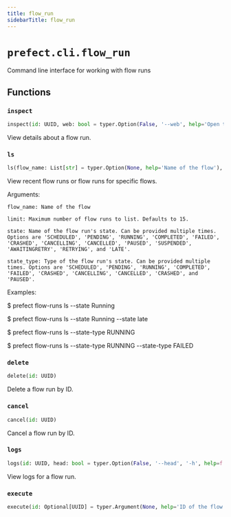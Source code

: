 ```yaml
---
title: flow_run
sidebarTitle: flow_run
---
```


# `prefect.cli.flow_run`



Command line interface for working with flow runs


## Functions

### `inspect` <sup><a href="https://github.com/PrefectHQ/prefect/blob/main/src/prefect/cli/flow_run.py#L52" target="_blank"><Icon icon="github" style="width: 14px; height: 14px;" /></a></sup>

```python
inspect(id: UUID, web: bool = typer.Option(False, '--web', help='Open the flow run in a web browser.'), output: Optional[str] = typer.Option(None, '--output', '-o', help='Specify an output format. Currently supports: json'))
```


View details about a flow run.


### `ls` <sup><a href="https://github.com/PrefectHQ/prefect/blob/main/src/prefect/cli/flow_run.py#L102" target="_blank"><Icon icon="github" style="width: 14px; height: 14px;" /></a></sup>

```python
ls(flow_name: List[str] = typer.Option(None, help='Name of the flow'), limit: int = typer.Option(15, help='Maximum number of flow runs to list'), state: List[str] = typer.Option(None, help="Name of the flow run's state"), state_type: List[str] = typer.Option(None, help="Type of the flow run's state"))
```


View recent flow runs or flow runs for specific flows.

Arguments:

    flow_name: Name of the flow

    limit: Maximum number of flow runs to list. Defaults to 15.

    state: Name of the flow run's state. Can be provided multiple times. Options are 'SCHEDULED', 'PENDING', 'RUNNING', 'COMPLETED', 'FAILED', 'CRASHED', 'CANCELLING', 'CANCELLED', 'PAUSED', 'SUSPENDED', 'AWAITINGRETRY', 'RETRYING', and 'LATE'.

    state_type: Type of the flow run's state. Can be provided multiple times. Options are 'SCHEDULED', 'PENDING', 'RUNNING', 'COMPLETED', 'FAILED', 'CRASHED', 'CANCELLING', 'CANCELLED', 'CRASHED', and 'PAUSED'.

Examples:

$ prefect flow-runs ls --state Running

$ prefect flow-runs ls --state Running --state late

$ prefect flow-runs ls --state-type RUNNING

$ prefect flow-runs ls --state-type RUNNING --state-type FAILED


### `delete` <sup><a href="https://github.com/PrefectHQ/prefect/blob/main/src/prefect/cli/flow_run.py#L224" target="_blank"><Icon icon="github" style="width: 14px; height: 14px;" /></a></sup>

```python
delete(id: UUID)
```


Delete a flow run by ID.


### `cancel` <sup><a href="https://github.com/PrefectHQ/prefect/blob/main/src/prefect/cli/flow_run.py#L243" target="_blank"><Icon icon="github" style="width: 14px; height: 14px;" /></a></sup>

```python
cancel(id: UUID)
```


Cancel a flow run by ID.


### `logs` <sup><a href="https://github.com/PrefectHQ/prefect/blob/main/src/prefect/cli/flow_run.py#L264" target="_blank"><Icon icon="github" style="width: 14px; height: 14px;" /></a></sup>

```python
logs(id: UUID, head: bool = typer.Option(False, '--head', '-h', help=f'Show the first {LOGS_WITH_LIMIT_FLAG_DEFAULT_NUM_LOGS} logs instead of all logs.'), num_logs: int = typer.Option(None, '--num-logs', '-n', help=f'Number of logs to show when using the --head or --tail flag. If None, defaults to {LOGS_WITH_LIMIT_FLAG_DEFAULT_NUM_LOGS}.', min=1), reverse: bool = typer.Option(False, '--reverse', '-r', help='Reverse the logs order to print the most recent logs first'), tail: bool = typer.Option(False, '--tail', '-t', help=f'Show the last {LOGS_WITH_LIMIT_FLAG_DEFAULT_NUM_LOGS} logs instead of all logs.'))
```


View logs for a flow run.


### `execute` <sup><a href="https://github.com/PrefectHQ/prefect/blob/main/src/prefect/cli/flow_run.py#L386" target="_blank"><Icon icon="github" style="width: 14px; height: 14px;" /></a></sup>

```python
execute(id: Optional[UUID] = typer.Argument(None, help='ID of the flow run to execute'))
```
